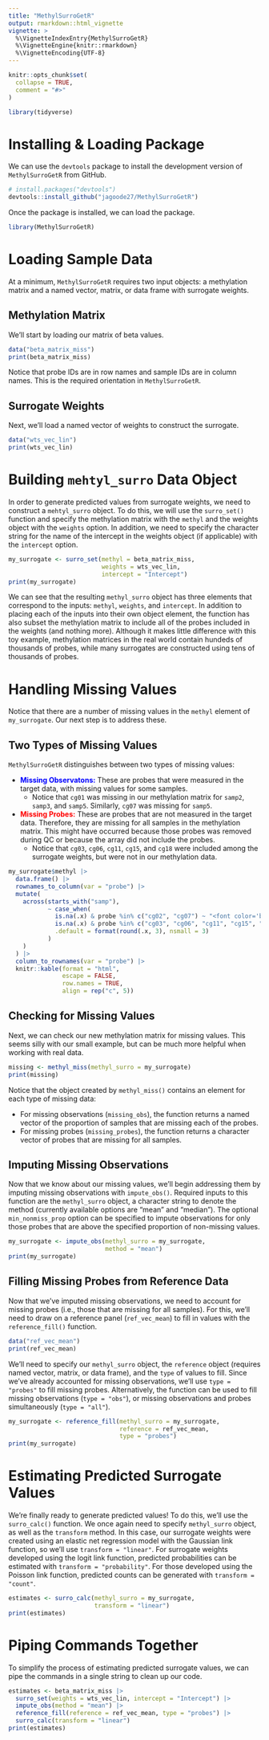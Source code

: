 ```yaml
---
title: "MethylSurroGetR"
output: rmarkdown::html_vignette
vignette: >
  %\VignetteIndexEntry{MethylSurroGetR}
  %\VignetteEngine{knitr::rmarkdown}
  %\VignetteEncoding{UTF-8}
---
```


```r
knitr::opts_chunk$set(
  collapse = TRUE,
  comment = "#>"
)
```

```r
library(tidyverse)
```

# Installing & Loading Package

We can use the `devtools` package to install the development version of `MethylSurroGetR` from GitHub.

```r
# install.packages("devtools")
devtools::install_github("jagoode27/MethylSurroGetR")
```

Once the package is installed, we can load the package.
```r
library(MethylSurroGetR)
```

# Loading Sample Data

At a minimum, `MethylSurroGetR` requires two input objects: a methylation matrix and a named vector, matrix, or data frame with surrogate weights.

## Methylation Matrix

We'll start by loading our matrix of beta values.

```r
data("beta_matrix_miss")
print(beta_matrix_miss)
```

Notice that probe IDs are in row names and sample IDs are in column names. This is the required orientation in `MethylSurroGetR`.

## Surrogate Weights

Next, we'll load a named vector of weights to construct the surrogate.

```r
data("wts_vec_lin")
print(wts_vec_lin)
```

# Building `mehtyl_surro` Data Object

In order to generate predicted values from surrogate weights, we need to construct a `mehtyl_surro` object. To do this, we will use the `surro_set()` function and specify the methylation matrix with the `methyl` and the weights object with the `weights` option. In addition, we need to specify the character string for the name of the intercept in the weights object (if applicable) with the `intercept` option.

```r
my_surrogate <- surro_set(methyl = beta_matrix_miss,
                          weights = wts_vec_lin,
                          intercept = "Intercept")
print(my_surrogate)
```

We can see that the resulting `methyl_surro` object has three elements that correspond to the inputs: `methyl`, `weights`, and `intercept`. In addition to placing each of the inputs into their own object element, the function has also subset the methylation matrix to include all of the probes included in the weights (and nothing more). Although it makes little difference with this toy example, methylation matrices in the real world contain hundeds of thousands of probes, while many surrogates are constructed using tens of thousands of probes.

# Handling Missing Values

Notice that there are a number of missing values in the `methyl` element of `my_surrogate`. Our next step is to address these.

## Two Types of Missing Values

`MethylSurroGetR` distinguishes between two types of missing values:

  - <font color='blue'><b>Missing Observatons:</b></font> These are probes that were measured in the target data, with missing values for some samples.
    - Notice that `cg01` was missing in our methylation matrix for `samp2`, `samp3`, and `samp5`. Similarly, `cg07` was missing for `samp5`.
  - <font color='red'><b>Missing Probes:</b></font> These are probes that are not measured in the target data. Therefore, they are missing for all samples in the methylation matrix. This might have occurred because those probes was removed during QC or because the array did not include the probes.
    - Notice that `cg03`, `cg06`, `cg11`, `cg15`, and `cg18` were included among the surrogate weights, but were not in our methylation data.

```r
my_surrogate$methyl |>
  data.frame() |>
  rownames_to_column(var = "probe") |>
  mutate(
    across(starts_with("samp"),
           ~ case_when(
             is.na(.x) & probe %in% c("cg02", "cg07") ~ "<font color='blue'><b>NA</b></font>",
             is.na(.x) & probe %in% c("cg03", "cg06", "cg11", "cg15", "cg18") ~ "<font color='red'><b>NA</b></font>",
             .default = format(round(.x, 3), nsmall = 3)
           )
    )
  ) |>
  column_to_rownames(var = "probe") |>
  knitr::kable(format = "html",
               escape = FALSE,
               row.names = TRUE,
               align = rep("c", 5))
```
## Checking for Missing Values

Next, we can check our new methylation matrix for missing values. This seems silly with our small example, but can be much more helpful when working with real data.

```r
missing <- methyl_miss(methyl_surro = my_surrogate)
print(missing)
```

Notice that the object created by `methyl_miss()` contains an element for each type of missing data:

- For missing observations (`missing_obs`), the function returns a named vector of the proportion of samples that are missing each of the probes.
- For missing probes (`missing_probes`), the function returns a character vector of probes that are missing for all samples.

## Imputing Missing Observations

Now that we know about our missing values, we'll begin addressing them by imputing missing observations with `impute_obs()`. Required inputs to this function are the `methyl_surro` object, a character string to denote the method (currently available options are "mean" and "median"). The optional `min_nonmiss_prop` option can be specified to impute observations for only those probes that are above the specified proportion of non-missing values.

```r
my_surrogate <- impute_obs(methyl_surro = my_surrogate,
                           method = "mean")
print(my_surrogate)
```

## Filling Missing Probes from Reference Data

Now that we've imputed missing observations, we need to account for missing probes (i.e., those that are missing for all samples). For this, we'll need to draw on a reference panel (`ref_vec_mean`) to fill in values with the `reference_fill()` function.

```r
data("ref_vec_mean")
print(ref_vec_mean)
```

We'll need to specify our `methyl_surro` object, the `reference` object (requires named vector, matrix, or data frame), and the `type` of values to fill. Since we've already accounted for missing observations, we'll use `type = "probes"` to fill missing probes. Alternatively, the function can be used to fill missing observations (`type = "obs"`), or missing observations and probes simultaneously (`type = "all"`).

```r
my_surrogate <- reference_fill(methyl_surro = my_surrogate,
                               reference = ref_vec_mean,
                               type = "probes")
print(my_surrogate)
```

# Estimating Predicted Surrogate Values

We're finally ready to generate predicted values! To do this, we'll use the `surro_calc()` function. We once again need to specify `methyl_surro` object, as well as the `transform` method. In this case, our surrogate weights were created using an elastic net regression model with the Gaussian link function, so we'll use `transform = "linear"`. For surrogate weights developed using the logit link function, predicted probabilities can be estimated with `transform = "probability"`. For those developed using the Poisson link function, predicted counts can be generated with `transform = "count"`.

```r
estimates <- surro_calc(methyl_surro = my_surrogate,
                        transform = "linear")
print(estimates)
```

# Piping Commands Together

To simplify the process of estimating predicted surrogate values, we can pipe the commands in a single string to clean up our code.

```r
estimates <- beta_matrix_miss |>
  surro_set(weights = wts_vec_lin, intercept = "Intercept") |>
  impute_obs(method = "mean") |>
  reference_fill(reference = ref_vec_mean, type = "probes") |>
  surro_calc(transform = "linear")
print(estimates)
```


